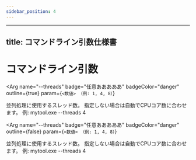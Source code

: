 ```yaml
---
sidebar_position: 4
---
```

---
title: コマンドライン引数仕様書
---


# コマンドライン引数
<Arg
  name="--threads"
  badge="任意あああああ"
  badgeColor="danger"
  outline={true}
  param={`<数値>
（例: 1, 4, 8）`}
>
  並列処理に使用するスレッド数。
  指定しない場合は自動でCPUコア数に合わせます。
  例: mytool.exe --threads 4
</Arg>

<Arg
  name="--threads"
  badge="任意あああああ"
  badgeColor="danger"
  outline={false}
  param={`<数値>
（例: 1, 4, 8）`}
>
  並列処理に使用するスレッド数。
  指定しない場合は自動でCPUコア数に合わせます。
  例: mytool.exe --threads 4
</Arg>

<Arg badge="必須"   badgeType="success" />
<Arg badge="任意"   badgeType="info" />
<Arg badge="実験的" badgeType="warning" />
<Arg badge="非推奨" badgeType="danger" />
<Arg badge="注意"   badgeType="primary badge--outline" />
